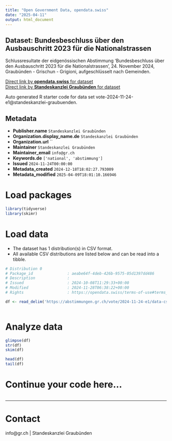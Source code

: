 ```yaml
---
title: "Open Government Data, opendata.swiss"
date: "2025-04-11"
output: html_document
---
```


## Dataset: Bundesbeschluss über den Ausbauschritt 2023 für die Nationalstrassen

Schlussresultate der eidgenössischen Abstimmung 'Bundesbeschluss über den Ausbauschritt 2023 für die Nationalstrassen', 24. November 2024, Graubünden - Grischun - Grigioni, aufgeschlüsselt nach Gemeinden.

[Direct link by **opendata.swiss** for dataset](https://opendata.swiss/de/dataset/bundesbeschluss-uber-den-ausbauschritt-2023-fur-die-nationalstrassen)<br>
[Direct link by **Standeskanzlei Graubünden** for dataset](https://abstimmungen.gr.ch/vote/2024-11-24-e1/data)

Auto generated R starter code for data set vote-2024-11-24-e1@standeskanzlei-graubuenden.

## Metadata

- **Publisher.name** `Standeskanzlei Graubünden`
- **Organization.display_name.de** `Standeskanzlei Graubünden`
- **Organization.url** ``
- **Maintainer** `Standeskanzlei Graubünden`
- **Maintainer_email** `info@gr.ch`
- **Keywords.de** `['national', 'abstimmung']`
- **Issued** `2024-11-24T00:00:00`
- **Metadata_created** `2024-12-18T18:02:27.793009`
- **Metadata_modified** `2025-04-09T18:01:10.166946`


# Load packages

```r

library(tidyverse)
library(skimr)

```

# Load data

-   The dataset has 1 distribution(s) in CSV format.
-   All available CSV distributions are listed below and can be read into a tibble.

```r

# Distribution 0
# Package_id               : aeabe64f-4deb-426b-9575-05d1397dd486
# Description              : 
# Issued                   : 2024-10-08T11:29:33+00:00
# Modified                 : 2024-11-28T06:38:22+00:00
# Rights                   : https://opendata.swiss/terms-of-use#terms_by

df <- read_delim('https://abstimmungen.gr.ch/vote/2024-11-24-e1/data-csv')



```

# Analyze data

```r

glimpse(df)
str(df)
skim(df)

head(df)
tail(df)

```

# Continue your code here...

```r

```

------------------------------------------------------------------------

# Contact

info@gr.ch | Standeskanzlei Graubünden
